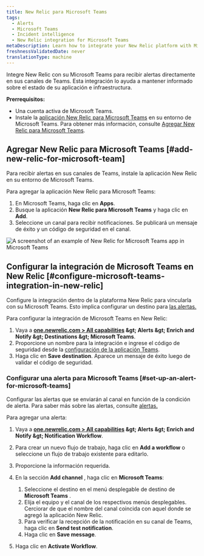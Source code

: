 ```yaml
---
title: New Relic para Microsoft Teams
tags:
  - Alerts
  - Microsoft Teams
  - Incident intelligence
  - New Relic integration for Microsoft Teams
metaDescription: Learn how to integrate your New Relic platform with Microsoft Teams.
freshnessValidatedDate: never
translationType: machine
---
```


Integre New Relic con su Microsoft Teams para recibir alertas directamente en sus canales de Teams. Esta integración lo ayuda a mantener informado sobre el estado de su aplicación e infraestructura.

**Prerrequisitos:**

* Una cuenta activa de Microsoft Teams.
* Instale la [aplicación New Relic para Microsoft Teams](https://appsource.microsoft.com/en-us/product/Office365/WA200008155) en su entorno de Microsoft Teams. Para obtener más información, consulte [Agregar New Relic para Microsoft Teams](#add-new-relic-for-microsoft-teams).

## Agregar New Relic para Microsoft Teams [#add-new-relic-for-microsoft-team]

Para recibir alertas en sus canales de Teams, instale la aplicación New Relic en su entorno de Microsoft Teams.

Para agregar la aplicación New Relic para Microsoft Teams:

1. En Microsoft Teams, haga clic en **Apps**.
2. Busque la aplicación **New Relic para Microsoft Teams** y haga clic en **Add**.
3. Seleccione un canal para recibir notificaciones. Se publicará un mensaje de éxito y un código de seguridad en el canal.

<img title="An example of New Relic for Microsoft Teams app in Microsoft Teams." alt="A screenshot of an example of New Relic for Microsoft Teams app in Microsoft Teams" src="/images/msteams-security-code.webp" />

## Configurar la integración de Microsoft Teams en New Relic [#configure-microsoft-teams-integration-in-new-relic]

Configure la integración dentro de la plataforma New Relic para vincularla con su Microsoft Teams. Esto implica configurar un destino para [las alertas.](/docs/alerts/overview/)

Para configurar la integración de Microsoft Teams en New Relic:

1. Vaya a **[one.newrelic.com &gt; All capabilities](https://one.newrelic.com/all-capabilities) &amp;gt; Alerts &amp;gt; Enrich and Notify &amp;gt; Destinations &amp;gt; Microsoft Teams**.
2. Proporcione un nombre para la integración e ingrese el código de seguridad desde la [configuración de la aplicación Teams](#add-new-relic-for-microsoft-teams).
3. Haga clic en **Save destination**. Aparece un mensaje de éxito luego de validar el código de seguridad.

### Configurar una alerta para Microsoft Teams [#set-up-an-alert-for-microsoft-teams]

Configurar las alertas que se enviarán al canal en función de la condición de alerta. Para saber más sobre las alertas, consulte [alertas.](/docs/alerts/overview/)

Para agregar una alerta:

1. Vaya a **[one.newrelic.com &gt; All capabilities](https://one.newrelic.com/all-capabilities) &amp;gt; Alerts &amp;gt; Enrich and Notify &amp;gt; Notification Workflow**.

2. Para crear un nuevo flujo de trabajo, haga clic en **Add a workflow** o seleccione un flujo de trabajo existente para editarlo.

3. Proporcione la información requerida.

4. En la sección **Add channel** , haga clic en **Microsoft Teams**:

   1. Seleccione el destino en el menú desplegable de destino de **Microsoft Teams** .
   2. Elija el equipo y el canal de los respectivos menús desplegables. Cerciorar de que el nombre del canal coincida con aquel donde se agregó la aplicación New Relic.
   3. Para verificar la recepción de la notificación en su canal de Teams, haga clic en **Send test notification**.
   4. Haga clic en **Save message**.

5. Haga clic en **Activate Workflow**.